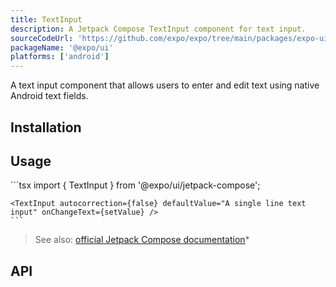 ```yaml
---
title: TextInput
description: A Jetpack Compose TextInput component for text input.
sourceCodeUrl: 'https://github.com/expo/expo/tree/main/packages/expo-ui'
packageName: '@expo/ui'
platforms: ['android']
---
```



A text input component that allows users to enter and edit text using native Android text fields.

## Installation

<APIInstallSection />

## Usage

<Tabs>
  <Tab label="Android">
    <ContentSpotlight
      alt="TextInput component on Android."
      src="/static/images/expo-ui/textinput/android.png"
      className="max-w-[380px]"
    />
  </Tab>
  <Tab label="Code">
    ```tsx
    import { TextInput } from '@expo/ui/jetpack-compose';

    <TextInput autocorrection={false} defaultValue="A single line text input" onChangeText={setValue} />
    ```

  </Tab>
</Tabs>

> See also: [official Jetpack Compose documentation](https://developer.android.com/develop/ui/compose/text/user-input)\*

## API

<APISection packageName="expo-ui/jetpack-compose/textinput" apiName="TextInput" />

